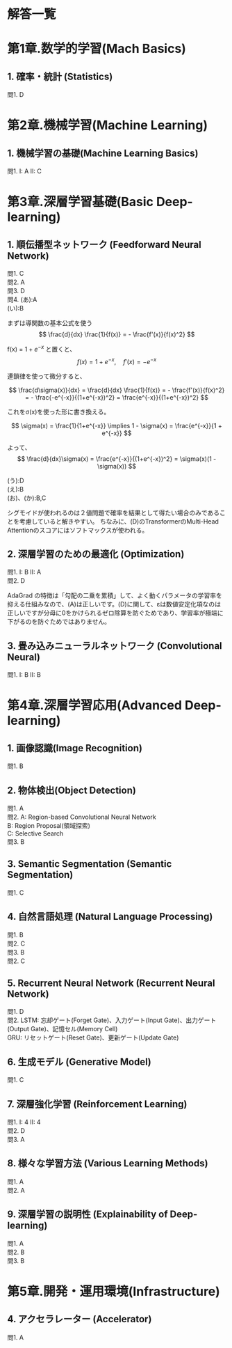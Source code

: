 # 解答一覧

# 第1章.数学的学習(Mach Basics)
## 1. 確率・統計 (Statistics)
問1. D

# 第2章.機械学習(Machine Learning)
## 1. 機械学習の基礎(Machine Learning Basics)
問1. I: A II: C  

# 第3章.深層学習基礎(Basic Deep-learning)
## 1. 順伝播型ネットワーク (Feedforward Neural Network)
問1. C  
問2. A  
問3. D  
問4. (あ):A  
(い):B  

::: {.callout-note title="解説"}
まずは導関数の基本公式を使う
$$
\frac{d}{dx} \frac{1}{f(x)} = - \frac{f'(x)}{f(x)^2}
$$

f(x) = $1 + e^{-x}$ と置くと、
$$
f(x) = 1 + e^{-x}, \quad f'(x) = - e^{-x}
$$

連鎖律を使って微分すると、

$$
\frac{d\sigma(x)}{dx} = \frac{d}{dx} \frac{1}{f(x)} = - \frac{f'(x)}{f(x)^2} = - \frac{-e^{-x}}{(1+e^{-x})^2} = \frac{e^{-x}}{(1+e^{-x})^2}
$$

これをσ(x)を使った形に書き換える。

$$
\sigma(x) = \frac{1}{1+e^{-x}} \implies 1 - \sigma(x) = \frac{e^{-x}}{1 + e^{-x}}
$$

よって、
$$
\frac{d}{dx}\sigma(x) = \frac{e^{-x}}{(1+e^{-x})^2} = \sigma(x)(1 - \sigma(x))
$$
:::


(う):D  
(え):B  
(お)、(か):B,C  

::: {.callout-note title="解説"}
シグモイドが使われるのは２値問題で確率を結果として得たい場合のみであることを考慮していると解きやすい。
ちなみに、(D)のTransformerのMulti-Head Attentionのスコアにはソフトマックスが使われる。
:::

## 2. 深層学習のための最適化 (Optimization)
問1. I: B II: A  
問2. D  

::: {.callout-note title="解説"}
AdaGrad の特徴は「勾配の二乗を累積」して、よく動くパラメータの学習率を抑える仕組みなので、(A)は正しいです。(D)に関して、εは数値安定化項なのは正しいですが分母に0をかけられるゼロ除算を防ぐためであり、学習率が極端に下がるのを防ぐためではありません。
:::

## 3. 畳み込みニューラルネットワーク (Convolutional Neural)
問1. I: B II: B  

# 第4章.深層学習応用(Advanced Deep-learning)
## 1. 画像認識(Image Recognition)
問1. B  

## 2. 物体検出(Object Detection)
問1. A  
問2. A: Region-based Convolutional Neural Network  
B: Region Proposal(領域探索)  
C: Selective Search  
問3. B

## 3. Semantic Segmentation (Semantic Segmentation)
問1. C  

## 4. 自然言語処理 (Natural Language Processing)
問1. B  
問2. C  
問3. B  
問2. C  

## 5. Recurrent Neural Network (Recurrent Neural Network)
問1. D  
問2. LSTM: 忘却ゲート(Forget Gate)、入力ゲート(Input Gate)、出力ゲート(Output Gate)、記憶セル(Memory Cell)  
     GRU: リセットゲート(Reset Gate)、更新ゲート(Update Gate)

## 6. 生成モデル (Generative Model)
問1. C  

## 7. 深層強化学習 (Reinforcement Learning)
問1. I: 4 II: 4  
問2. D  
問3. A  

## 8. 様々な学習方法 (Various Learning Methods)
問1. A  
問2. A  

## 9. 深層学習の説明性 (Explainability of Deep-learning)
問1. A  
問2. B  
問3. B

# 第5章.開発・運用環境(Infrastructure)
## 4. アクセラレーター (Accelerator)
問1. A